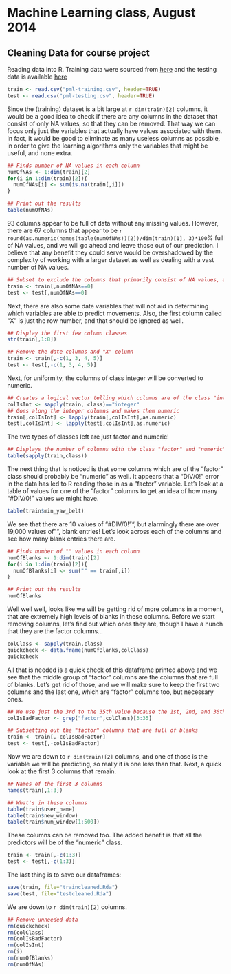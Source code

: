# Machine Learning class, August 2014
## Cleaning Data for course project

Reading data into R. Training data were sourced from [here](https://d396qusza40orc.cloudfront.net/predmachlearn/pml-training.csv) and the testing data is available [here](https://d396qusza40orc.cloudfront.net/predmachlearn/pml-testing.csv)

```r
train <- read.csv("pml-training.csv", header=TRUE)
test <- read.csv("pml-testing.csv", header=TRUE)
```

Since the (training) dataset is a bit large at `r dim(train)[2]` columns, it would be a good idea to check if there are any columns in the dataset that consist of only NA values, so that they can be removed.  That way we can focus only just the variables that actually have values associated with them.  In fact, it would be good to eliminate as many useless columns as possible, in order to give the learning algorithms only the variables that might be useful, and none extra.

```r
## Finds number of NA values in each column
numOfNAs <- 1:dim(train)[2]
for(i in 1:dim(train)[2]){
  numOfNAs[i] <- sum(is.na(train[,i]))
}

## Print out the results
table(numOfNAs)
```

93 columns appear to be full of data without any missing values.  However, there are 67 columns that appear to be `r round(as.numeric(names(table(numOfNAs))[2])/dim(train)[1], 3)*100`% full of NA values, and we will go ahead and leave those out of our prediction.  I believe that any benefit they could serve would be overshadowed by the complexity of working with a larger dataset as well as dealing with a vast number of NA values. 

```r
## Subset to exclude the columns that primarily consist of NA values, and do this for test as well
train <- train[,numOfNAs==0]
test <- test[,numOfNAs==0]
```

Next, there are also some date variables that will not aid in determining which variables are able to predict movements.  Also, the first column called "X" is just the row number, and that should be ignored as well.

```r
## Display the first few column classes
str(train[,1:8])

## Remove the date columns and "X" column
train <- train[,-c(1, 3, 4, 5)]
test <- test[,-c(1, 3, 4, 5)]
```

Next, for uniformity, the columns of class integer will be converted to numeric.

```r
## Creates a logical vector telling which columns are of the class "integer"
colIsInt <- sapply(train, class)=="integer"
## Goes along the integer columns and makes them numeric
train[,colIsInt] <- lapply(train[,colIsInt],as.numeric)
test[,colIsInt] <- lapply(test[,colIsInt],as.numeric)
```

The two types of classes left are just factor and numeric!

```r
## Displays the number of columns with the class "factor" and "numeric"
table(sapply(train,class))
```

The next thing that is noticed is that some columns which are of the "factor" class should probably be "numeric" as well.  It appears that a "DIV/0!" error in the data has led to R reading those in as a "factor" variable.  Let's look at a table of values for one of the "factor" columns to get an idea of how many "#DIV/0!" values we might have.

```r
table(train$min_yaw_belt)
```

We see that there are 10 values of "#DIV/0!"", but alarmingly there are over 19,000 values of "", blank entries!  Let's look across each of the columns and see how many blank entries there are.

```r
## Finds number of "" values in each column
numOfBlanks <- 1:dim(train)[2]
for(i in 1:dim(train)[2]){
  numOfBlanks[i] <- sum("" == train[,i])
}

## Print out the results
numOfBlanks
```

Well well well, looks like we will be getting rid of more columns in a moment, that are extremely high levels of blanks in these columns.  Before we start removing columns, let's find out which ones they are, though I have a hunch that they are the factor columns...

```r
colClass <- sapply(train,class)
quickcheck <- data.frame(numOfBlanks,colClass)
quickcheck
```

All that is needed is a quick check of this dataframe printed above and we see that the middle group of "factor" columns are the columns that are full of blanks.  Let's get rid of those, and we will make sure to keep the first two columns and the last one, which are "factor" columns too, but necessary ones.

```r
## We use just the 3rd to the 35th value because the 1st, 2nd, and 36th are ones we want to keep
colIsBadFactor <- grep("factor",colClass)[3:35]

## Subsetting out the "factor" columns that are full of blanks
train <- train[,-colIsBadFactor]
test <- test[,-colIsBadFactor]
```

Now we are down to `r dim(train)[2]` columns, and one of those is the variable we will be predicting, so really it is one less than that.  Next, a quick look at the first 3 columns that remain.


```r
## Names of the first 3 columns
names(train[,1:3])

## What's in these columns
table(train$user_name)
table(train$new_window)
table(train$num_window[1:500])
```

These columns can be removed too.  The added benefit is that all the predictors will be of the "numeric" class.

```r
train <- train[,-c(1:3)]
test <- test[,-c(1:3)]
```

The last thing is to save our dataframes:

```r
save(train, file="traincleaned.Rda")
save(test, file="testcleaned.Rda")
```

We are down to `r dim(train)[2]` columns.

```r
## Remove unneeded data
rm(quickcheck)
rm(colClass)
rm(colIsBadFactor)
rm(colIsInt)
rm(i)
rm(numOfBlanks)
rm(numOfNAs)
```